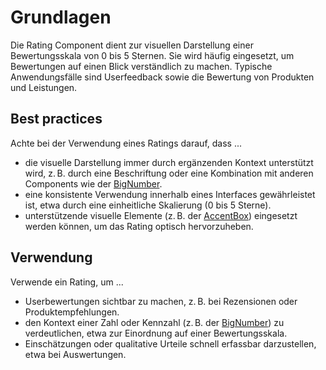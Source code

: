 # Grundlagen

Die Rating Component dient zur visuellen Darstellung einer Bewertungsskala von 0
bis 5 Sternen. Sie wird häufig eingesetzt, um Bewertungen auf einen Blick
verständlich zu machen. Typische Anwendungsfälle sind Userfeedback sowie die
Bewertung von Produkten und Leistungen.

## Best practices

Achte bei der Verwendung eines Ratings darauf, dass ...

- die visuelle Darstellung immer durch ergänzenden Kontext unterstützt wird,
  z. B. durch eine Beschriftung oder eine Kombination mit anderen Components wie
  der
  [BigNumber](/03-components/data-visualisation/big-number/overview).
- eine konsistente Verwendung innerhalb eines Interfaces gewährleistet ist, etwa
  durch eine einheitliche Skalierung (0 bis 5 Sterne).
- unterstützende visuelle Elemente (z. B. der
  [AccentBox](/03-components/structure/accent-box/overview))
  eingesetzt werden können, um das Rating optisch hervorzuheben.

## Verwendung

Verwende ein Rating, um ...

- Userbewertungen sichtbar zu machen, z. B. bei Rezensionen oder
  Produktempfehlungen.
- den Kontext einer Zahl oder Kennzahl (z. B. der
  [BigNumber](/03-components/data-visualisation/big-number/overview))
  zu verdeutlichen, etwa zur Einordnung auf einer Bewertungsskala.
- Einschätzungen oder qualitative Urteile schnell erfassbar darzustellen, etwa
  bei Auswertungen.
